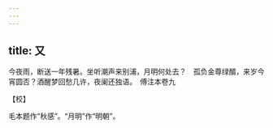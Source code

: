 ```yaml
---
---
---
```

title: 又
---







今夜雨，断送一年残暑。坐听潮声来别浦，月明何处去？　孤负金尊绿醑，来岁今宵圆否？酒醒梦回愁几许，夜阑还独语。　傅注本卷九





【校】


毛本题作“秋感”。“月明”作“明朝”。